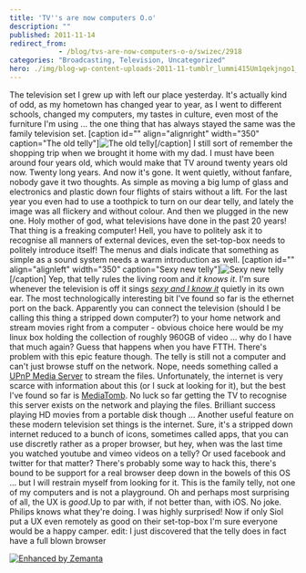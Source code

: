 ```yaml
---
title: 'TV''s are now computers O.o'
description: ""
published: 2011-11-14
redirect_from: 
            - /blog/tvs-are-now-computers-o-o/swizec/2918
categories: "Broadcasting, Television, Uncategorized"
hero: ./img/blog-wp-content-uploads-2011-11-tumblr_lummi415Um1qekjngo1_50010.jpg
---
```

The television set I grew up with left our place yesterday. It&#x27;s actually kind of odd, as my hometown has changed year to year, as I went to different schools, changed my computers, my tastes in culture, even most of the furniture I&#x27;m using ... the one thing that has always stayed the same was the family television set. \[caption id=&quot;&quot; align=&quot;alignright&quot; width=&quot;350&quot; caption=&quot;The old telly&quot;]![The old telly](./img/blog-wp-content-uploads-2011-11-tumblr_lummi415Um1qekjngo1_50010.jpg "The old telly")\[/caption] I still sort of remember the shopping trip when we brought it home with my dad. I must have been around four years old, which would make that TV around twenty years old now. Twenty long years. And now it&#x27;s gone. It went quietly, without fanfare, nobody gave it two thoughts. As simple as moving a big lump of glass and electronics and plastic down four flights of stairs without a lift. For the last year you even had to use a toothpick to turn on our dear telly, and lately the image was all flickery and without colour. And then we plugged in the new one. Holy mother of god, what televisions have done in the past 20 years! That thing is a freaking computer! Hell, you have to politely ask it to recognise all manners of external devices, even the set-top-box needs to politely introduce itself! The menus and dials indicate that something as simple as a sound system needs a warm introduction as well. \[caption id=&quot;&quot; align=&quot;alignleft&quot; width=&quot;350&quot; caption=&quot;Sexy new telly&quot;]![Sexy new telly](./img/blog-wp-content-uploads-2011-11-tumblr_lun8x9awgB1qekjngo1_5003.jpg "Sexy new telly")\[/caption] Yep, that telly rules the living room and _it knows it_. I&#x27;m sure whenever the television is off it sings _[sexy and I know it](http://www.youtube.com/watch?v=wyx6JDQCslE&ob=av3e)_ quietly in its own ear. The most technologically interesting bit I&#x27;ve found so far is the ethernet port on the back. Apparently you can connect the television (should I be calling this thing a stripped down computer?) to your home network and stream movies right from a computer - obvious choice here would be my linux box holding the collection of roughly 960GB of video ... why do I have that much again? Guess that happens when you have FTTH. There&#x27;s problem with this epic feature though. The telly is still not a computer and can&#x27;t just browse stuff on the network. Nope, needs something called a [UPnP Media Server](http://en.wikipedia.org/wiki/UPnP_AV_media_server "UPnP AV media server") to stream the files. Unfortunately, the internet is very scarce with information about this (or I suck at looking for it), but the best I&#x27;ve found so far is [MediaTomb](http://mediatomb.cc/). No luck so far getting the TV to recognise this server exists on the network and playing the files. Brilliant success playing HD movies from a portable disk though ... Another useful feature on these modern television set things is the internet. Sure, it&#x27;s a stripped down internet reduced to a bunch of icons, sometimes called apps, that you can use discretly rather as a proper browser, but hey, when was the last time you watched youtube and vimeo videos on a telly? Or used facebook and twitter for that matter? There&#x27;s probably some way to hack this, there&#x27;s bound to be support for a real browser deep down in the bowels of this OS ... but I will restrain myself from looking for it. This is the family telly, not one of my computers and is not a playground. Oh and perhaps most surprising of all, the UX is _good_.Up to par with, if not better than, with iOS. No joke. Philips knows what they&#x27;re doing. I was highly surprised! Now if only Siol put a UX even remotely as good on their set-top-box I&#x27;m sure everyone would be a happy camper. edit: I just discovered that the telly does in fact have a full blown browser

[![Enhanced by Zemanta](http://img.zemanta.com/zemified_e.png?x-id=f32cc307-9bfd-47c8-acb1-647a6808b08b)](http://www.zemanta.com/ "Enhanced by Zemanta")
